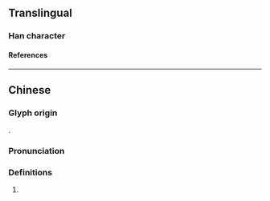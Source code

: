 {{character info}}
==Translingual==

===Han character===
{{Han char|rn=96|rad=玉|as=06|sn=10|four=|canj=MGKSS|ids=⿰𤣩劦}}

====References====
{{Han ref|kx=0730.140|dkj=20940|dj=1141.240|hdz=21114.060|uh=73D5}}

----

==Chinese==
{{zh-forms|alt=蛠}}

===Glyph origin===
{{Han etym}}
{{Han compound|玉|劦|ls=psc|c1=s|c2=p|t1=jade}}.

===Pronunciation===
{{zh-pron
|m=lì
|c=lai6
|mc=y
|oc=y
|cat=n
}}

===Definitions===
{{zh-hanzi}}

# {{rfdef|zh}}